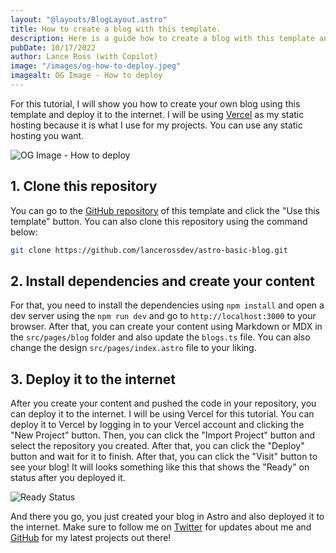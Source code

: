 ```yaml
---
layout: "@layouts/BlogLayout.astro"
title: How to create a blog with this template.
description: Here is a guide how to create a blog with this template and deploy this to a static hosting!
pubDate: 10/17/2022
author: Lance Ross (with Copilot)
image: "/images/og-how-to-deploy.jpeg"
imagealt: OG Image - How to deploy
---
```


For this tutorial, I will show you how to create your own blog using this template and deploy it to the internet. I will be using [Vercel](https://vercel.com) as my static hosting because it is what I use for my projects. You can use any static hosting you want.

![OG Image - How to deploy](../../images/og-how-to-deploy.jpeg)

## 1. Clone this repository

You can go to the [GitHub repository](https://github.com/lancerossdev/astro-basic-blog) of this template and click the "Use this template" button. You can also clone this repository using the command below:

```bash
git clone https://github.com/lancerossdev/astro-basic-blog.git
```

## 2. Install dependencies and create your content

For that, you need to install the dependencies using `npm install` and open a dev server using the `npm run dev` and go to `http://localhost:3000` to your browser. After that, you can create your content using Markdown or MDX in the `src/pages/blog` folder and also update the `blogs.ts` file. You can also change the design `src/pages/index.astro` file to your liking.

## 3. Deploy it to the internet

After you create your content and pushed the code in your repository, you can deploy it to the internet. I will be using Vercel for this tutorial. You can deploy it to Vercel by logging in to your Vercel account and clicking the "New Project" button. Then, you can click the "Import Project" button and select the repository you created. After that, you can click the "Deploy" button and wait for it to finish. After that, you can click the "Visit" button to see your blog! It will looks something like this that shows the "Ready" on status after you deployed it.

![Ready Status](../../images/ready-status.webp)

And there you go, you just created your blog in Astro and also deployed it to the internet. Make sure to follow me on [Twitter](https://twitter.com/lancerossdev) for updates about me and [GitHub](https://github.com/lancerossdev) for my latest projects out there!

